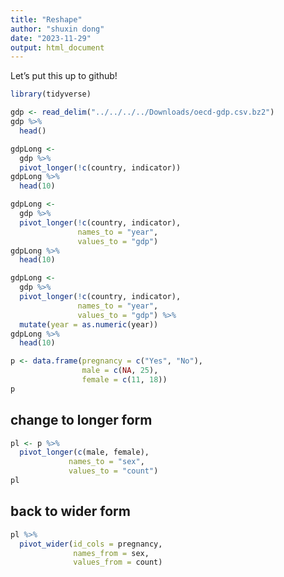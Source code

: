 ```yaml
---
title: "Reshape"
author: "shuxin dong"
date: "2023-11-29"
output: html_document
---
```


Let's put this up to github!

```r
library(tidyverse)
```

```r
gdp <- read_delim("../../../../Downloads/oecd-gdp.csv.bz2")
gdp %>% 
  head()
```
```r
gdpLong <- 
  gdp %>% 
  pivot_longer(!c(country, indicator))
gdpLong %>% 
  head(10)
```

```r
gdpLong <- 
  gdp %>% 
  pivot_longer(!c(country, indicator),
               names_to = "year",
               values_to = "gdp")
gdpLong %>% 
  head(10)
```

```r
gdpLong <- 
  gdp %>% 
  pivot_longer(!c(country, indicator),
               names_to = "year",
               values_to = "gdp") %>% 
  mutate(year = as.numeric(year))
gdpLong %>% 
  head(10)
```

```r
p <- data.frame(pregnancy = c("Yes", "No"),
                male = c(NA, 25),
                female = c(11, 18))
p
```

## change to longer form

```r
pl <- p %>% 
  pivot_longer(c(male, female),
             names_to = "sex",
             values_to = "count")
pl
```

## back to wider form

```r
pl %>% 
  pivot_wider(id_cols = pregnancy,
              names_from = sex,
              values_from = count)
```























